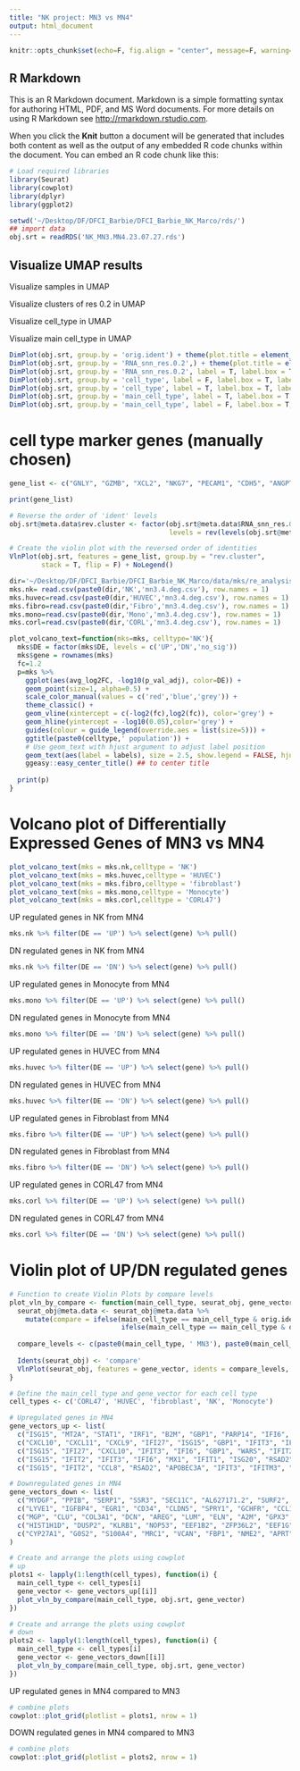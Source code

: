 ```yaml
---
title: "NK project: MN3 vs MN4"
output: html_document
---
```

```r
knitr::opts_chunk$set(echo=F, fig.align = "center", message=F, warning=F)
```
## R Markdown

This is an R Markdown document. Markdown is a simple formatting syntax for authoring HTML, PDF, and MS Word documents. For more details on using R Markdown see <http://rmarkdown.rstudio.com>.

When you click the **Knit** button a document will be generated that includes both content as well as the output of any embedded R code chunks within the document. You can embed an R code chunk like this:

```r
# Load required libraries
library(Seurat)
library(cowplot)
library(dplyr)
library(ggplot2)
```


```r
setwd('~/Desktop/DF/DFCI_Barbie/DFCI_Barbie_NK_Marco/rds/')
## import data
obj.srt = readRDS('NK_MN3.MN4.23.07.27.rds')

```
## Visualize UMAP results

Visualize samples in UMAP

Visualize clusters of res 0.2 in UMAP

Visualize cell_type in UMAP

Visualize main cell_type in UMAP

```r
DimPlot(obj.srt, group.by = 'orig.ident') + theme(plot.title = element_blank())
DimPlot(obj.srt, group.by = 'RNA_snn_res.0.2',) + theme(plot.title = element_blank()) 
DimPlot(obj.srt, group.by = 'RNA_snn_res.0.2', label = T, label.box = T, label.size = 3) + theme(plot.title = element_blank()) 
DimPlot(obj.srt, group.by = 'cell_type', label = F, label.box = T, label.size = 3) + theme(plot.title = element_blank()) 
DimPlot(obj.srt, group.by = 'cell_type', label = T, label.box = T, label.size = 3) + theme(plot.title = element_blank()) 
DimPlot(obj.srt, group.by = 'main_cell_type', label = T, label.box = T, label.size = 3) + theme(plot.title = element_blank()) 
DimPlot(obj.srt, group.by = 'main_cell_type', label = F, label.box = T, label.size = 3) + theme(plot.title = element_blank()) 

```

# cell type marker genes (manually chosen)
```r
gene_list <- c("GNLY", "GZMB", "XCL2", "NKG7", "PECAM1", "CDH5", "ANGPT2", "LYVE1", "CCL14", "CD93", "MCAM", "LAMA4", "CLEC14A", "COL3A1", "DCN", "COL1A2", "COL1A1", "CD68", "LYZ", "CCL2", "CCL3", "APOBEC3A", "EPCAM", "ASCL1", "BIRC5")

```

```r
print(gene_list)
```
```r
# Reverse the order of 'ident' levels
obj.srt@meta.data$rev.cluster <- factor(obj.srt@meta.data$RNA_snn_res.0.2, 
                                        levels = rev(levels(obj.srt@meta.data$RNA_snn_res.0.2)))

```

```r
# Create the violin plot with the reversed order of identities
VlnPlot(obj.srt, features = gene_list, group.by = "rev.cluster",
        stack = T, flip = F) + NoLegend()
```


```r
dir='~/Desktop/DF/DFCI_Barbie/DFCI_Barbie_NK_Marco/data/mks/re_analysis/MN3.MN4/'
mks.nk= read.csv(paste0(dir,'NK','mn3.4.deg.csv'), row.names = 1)
mks.huvec=read.csv(paste0(dir,'HUVEC','mn3.4.deg.csv'), row.names = 1)
mks.fibro=read.csv(paste0(dir,'Fibro','mn3.4.deg.csv'), row.names = 1)
mks.mono=read.csv(paste0(dir,'Mono','mn3.4.deg.csv'), row.names = 1)
mks.corl=read.csv(paste0(dir,'CORL','mn3.4.deg.csv'), row.names = 1)

plot_volcano_text=function(mks=mks, celltype='NK'){
  mks$DE = factor(mks$DE, levels = c('UP','DN','no_sig'))
  mks$gene = rownames(mks)
  fc=1.2
  p=mks %>% 
    ggplot(aes(avg_log2FC, -log10(p_val_adj), color=DE)) + 
    geom_point(size=1, alpha=0.5) + 
    scale_color_manual(values = c('red','blue','grey')) +
    theme_classic() +
    geom_vline(xintercept = c(-log2(fc),log2(fc)), color='grey') +
    geom_hline(yintercept = -log10(0.05),color='grey') +
    guides(colour = guide_legend(override.aes = list(size=5))) +
    ggtitle(paste0(celltype,' population')) +
    # Use geom_text with hjust argument to adjust label position
    geom_text(aes(label = labels), size = 2.5, show.legend = FALSE, hjust = 0, nudge_x = 0.01) +
    ggeasy::easy_center_title() ## to center title
  
  print(p)
}
```

# Volcano plot of Differentially Expressed Genes of MN3 vs MN4
```r
plot_volcano_text(mks = mks.nk,celltype = 'NK')
plot_volcano_text(mks = mks.huvec,celltype = 'HUVEC')
plot_volcano_text(mks = mks.fibro,celltype = 'fibroblast')
plot_volcano_text(mks = mks.mono,celltype = 'Monocyte')
plot_volcano_text(mks = mks.corl,celltype = 'CORL47')

```


UP regulated genes in NK from MN4 
```r
mks.nk %>% filter(DE == 'UP') %>% select(gene) %>% pull()
```

DN regulated genes in NK from MN4 
```r
mks.nk %>% filter(DE == 'DN') %>% select(gene) %>% pull()
```

UP regulated genes in Monocyte from MN4 
```r
mks.mono %>% filter(DE == 'UP') %>% select(gene) %>% pull()
```

DN regulated genes in Monocyte from MN4 
```r
mks.mono %>% filter(DE == 'DN') %>% select(gene) %>% pull()
```

UP regulated genes in HUVEC from MN4 
```r
mks.huvec %>% filter(DE == 'UP') %>% select(gene) %>% pull()
```

DN regulated genes in HUVEC from MN4 
```r
mks.huvec %>% filter(DE == 'DN') %>% select(gene) %>% pull()
```

UP regulated genes in Fibroblast from MN4 
```r
mks.fibro %>% filter(DE == 'UP') %>% select(gene) %>% pull()
```

DN regulated genes in Fibroblast from MN4 
```r
mks.fibro %>% filter(DE == 'DN') %>% select(gene) %>% pull()
```

UP regulated genes in CORL47 from MN4 
```r
mks.corl %>% filter(DE == 'UP') %>% select(gene) %>% pull()
```

DN regulated genes in CORL47 from MN4 
```r
mks.corl %>% filter(DE == 'DN') %>% select(gene) %>% pull()
```

# Violin plot of UP/DN regulated genes 
```r
# Function to create Violin Plots by compare levels
plot_vln_by_compare <- function(main_cell_type, seurat_obj, gene_vector) {
  seurat_obj@meta.data <- seurat_obj@meta.data %>%
    mutate(compare = ifelse(main_cell_type == main_cell_type & orig.ident == 'MN3', paste0(main_cell_type, ' MN3'),
                            ifelse(main_cell_type == main_cell_type & orig.ident == 'MN4', paste0(main_cell_type, ' MN4'), 'other')))
  
  compare_levels <- c(paste0(main_cell_type, ' MN3'), paste0(main_cell_type, ' MN4'))
  
  Idents(seurat_obj) <- 'compare'
  VlnPlot(seurat_obj, features = gene_vector, idents = compare_levels, stack = TRUE, flip = TRUE) + NoLegend()
}

# Define the main_cell_type and gene_vector for each cell type
cell_types <- c('CORL47', 'HUVEC', 'fibroblast', 'NK', 'Monocyte')

# Upregulated genes in MN4
gene_vectors_up <- list(
  c("ISG15", "MT2A", "STAT1", "IRF1", "B2M", "GBP1", "PARP14", "IFI6", "TUBA1A", "MLLT11", "IFIT3", "IRF9", "DLX6-AS1", "TCF4", "IFI27"),
  c("CXCL10", "CXCL11", "CXCL9", "IFI27", "ISG15", "GBP1", "IFIT3", "IFI6", "MX1", "IFI44L", "IFIT2", "BST2", "RNF213", "IFIT1", "WARS"),
  c("ISG15", "IFI27", "CXCL10", "IFIT3", "IFI6", "GBP1", "WARS", "IFIT2", "BST2", "MX1", "IL32", "PMAIP1", "LAP3", "CXCL11", "IDO1"),
  c("ISG15", "IFIT2", "IFIT3", "IFI6", "MX1", "IFIT1", "ISG20", "RSAD2", "HERC5", "OASL", "IFI44L", "XAF1", "STAT1", "PMAIP1", "LY6E"),
  c("ISG15", "IFIT2", "CCL8", "RSAD2", "APOBEC3A", "IFIT3", "IFITM3", "IFI27", "TNFSF10", "IFI6", "CXCL10", "LY6E", "MX1", "ISG20", "IFIT1"))

# Downregulated genes in MN4
gene_vectors_down <- list(
  c("MYDGF", "PPIB", "SERP1", "SSR3", "SEC11C", "AL627171.2", "SURF2", "EDF1", "PRDX4", "OSTC", "SSR2", "SIVA1", "SEC61B", "TCEA1", "NOL7"),
  c("LYVE1", "IGFBP4", "EGR1", "CD34", "CLDN5", "SPRY1", "GCHFR", "CCL14", "SESN3", "FABP5", "PCDH17", "RAMP2", "AHR", "TM4SF18", "MGST2"),
  c("MGP", "CLU", "COL3A1", "DCN", "AREG", "LUM", "ELN", "A2M", "GPX3", "CEBPD", "FGF7", "ADH1B", "FOS", "C11orf96", "APOE"),
  c("HIST1H1D", "DUSP2", "KLRB1", "NOP53", "EEF1B2", "ZFP36L2", "EEF1G", "LTB", "MATK", "TPT1", "PNRC1", "EEF1D", "EIF4B", "IKZF1", "RACK1"),
  c("CYP27A1", "G0S2", "S100A4", "MRC1", "VCAN", "FBP1", "NME2", "APRT", "LYZ", "NACA", "SNHG29", "LTA4H", "EEF1B2", "CD14", "IL1B")
)

```


```r
# Create and arrange the plots using cowplot
# up
plots1 <- lapply(1:length(cell_types), function(i) {
  main_cell_type <- cell_types[i]
  gene_vector <- gene_vectors_up[[i]]
  plot_vln_by_compare(main_cell_type, obj.srt, gene_vector)
})

# Create and arrange the plots using cowplot
# down
plots2 <- lapply(1:length(cell_types), function(i) {
  main_cell_type <- cell_types[i]
  gene_vector <- gene_vectors_down[[i]]
  plot_vln_by_compare(main_cell_type, obj.srt, gene_vector)
})

```

UP regulated genes in MN4 compared to MN3
```r
# combine plots
cowplot::plot_grid(plotlist = plots1, nrow = 1)
```

DOWN regulated genes in MN4 compared to MN3
```r
# combine plots
cowplot::plot_grid(plotlist = plots2, nrow = 1)
```
